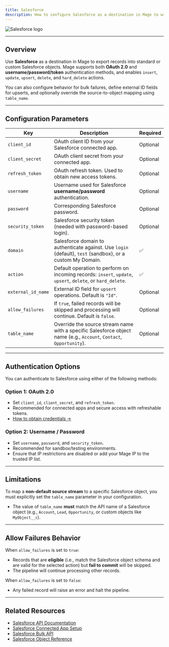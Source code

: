 ```yaml
---
title: Salesforce
description: How to configure Salesforce as a destination in Mage to write records using OAuth or username/password authentication with support for insert, update, upsert, and bulk actions.
---
```


![Salesforce logo](https://user-images.githubusercontent.com/78053898/198753571-7c033641-75a2-4338-b257-ee37a159915e.png)

---

## Overview

Use **Salesforce** as a destination in Mage to export records into standard or custom Salesforce objects. Mage supports both **OAuth 2.0** and **username/password/token** authentication methods, and enables `insert`, `update`, `upsert`, `delete`, and `hard_delete` actions.

You can also configure behavior for bulk failures, define external ID fields for upserts, and optionally override the source-to-object mapping using `table_name`.

---

## Configuration Parameters

| Key               | Description                                                                                                          | Required |
|--------------------|----------------------------------------------------------------------------------------------------------------------|----------|
| `client_id`         | OAuth client ID from your Salesforce connected app.                                                                | Optional |
| `client_secret`     | OAuth client secret from your connected app.                                                                       | Optional |
| `refresh_token`     | OAuth refresh token. Used to obtain new access tokens.                                                              | Optional |
| `username`          | Username used for Salesforce **username/password** authentication.                                                  | Optional |
| `password`          | Corresponding Salesforce password.                                                                                  | Optional |
| `security_token`    | Salesforce security token (needed with password-based login).                                                       | Optional |
| `domain`            | Salesforce domain to authenticate against. Use `login` (default), `test` (sandbox), or a custom My Domain.          | ✅       |
| `action`            | Default operation to perform on incoming records: `insert`, `update`, `upsert`, `delete`, or `hard_delete`.        | ✅       |
| `external_id_name`  | External ID field for `upsert` operations. Default is `"Id"`.                                                       | Optional |
| `allow_failures`    | If `true`, failed records will be skipped and processing will continue. Default is `false`.                         | Optional |
| `table_name`        | Override the source stream name with a specific Salesforce object name (e.g., `Account`, `Contact`, `Opportunity`). | Optional |

---

## Authentication Options

You can authenticate to Salesforce using either of the following methods:

### Option 1: OAuth 2.0

- Set `client_id`, `client_secret`, and `refresh_token`.
- Recommended for connected apps and secure access with refreshable tokens.
- [How to obtain credentials →](https://github.com/mage-ai/mage-ai/blob/master/mage_integrations/mage_integrations/sources/salesforce/README.md#how-to-get-your-client_id-client_secret-and-refresh_token)

### Option 2: Username / Password

- Set `username`, `password`, and `security_token`.
- Recommended for sandbox/testing environments.
- Ensure that IP restrictions are disabled or add your Mage IP to the trusted IP list.

---

## Limitations

To map a **non-default source stream** to a specific Salesforce object, you must explicitly set the `table_name` parameter in your configuration.

- The value of `table_name` **must** match the API name of a Salesforce object (e.g., `Account`, `Lead`, `Opportunity`, or custom objects like `MyObject__c`).

---

## Allow Failures Behavior

When `allow_failures` is set to `true`:

- Records that are **eligible** (i.e., match the Salesforce object schema and are valid for the selected action) but **fail to commit** will be skipped.
- The pipeline will continue processing other records.

When `allow_failures` is set to `false`:

- Any failed record will raise an error and halt the pipeline.

---

## Related Resources

- [Salesforce API Documentation](https://developer.salesforce.com/docs)
- [Salesforce Connected App Setup](https://help.salesforce.com/s/articleView?id=sf.connected_app_create.htm)
- [Salesforce Bulk API](https://developer.salesforce.com/docs/atlas.en-us.api_asynch.meta/api_asynch/)
- [Salesforce Object Reference](https://developer.salesforce.com/docs/atlas.en-us.object_reference.meta/object_reference/sforce_api_objects_concepts.htm)
